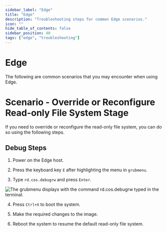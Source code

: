 ```yaml
---
sidebar_label: "Edge"
title: "Edge"
description: "Troubleshooting steps for common Edge scenarios."
icon: ""
hide_table_of_contents: false
sidebar_position: 40
tags: ["edge", "troubleshooting"]
---
```


# Edge

The following are common scenarios that you may encounter when using Edge.

# Scenario - Override or Reconfigure Read-only File System Stage

If you need to override or reconfigure the read-only file system, you can do so using the following steps.

## Debug Steps

1. Power on the Edge host.

2. Press the keyboard key `E` after highlighting the menu in `grubmenu`.

3. Type `rd.cos.debugrw` and press `Enter`.

![The grubmenu displays with the command rd.cos.debugrw typed in the terminal.](/troubleshooting_edge_grub-menu.webp)

4. Press `Ctrl+X` to boot the system.

5. Make the required changes to the image.

6. Reboot the system to resume the default read-only file system.
